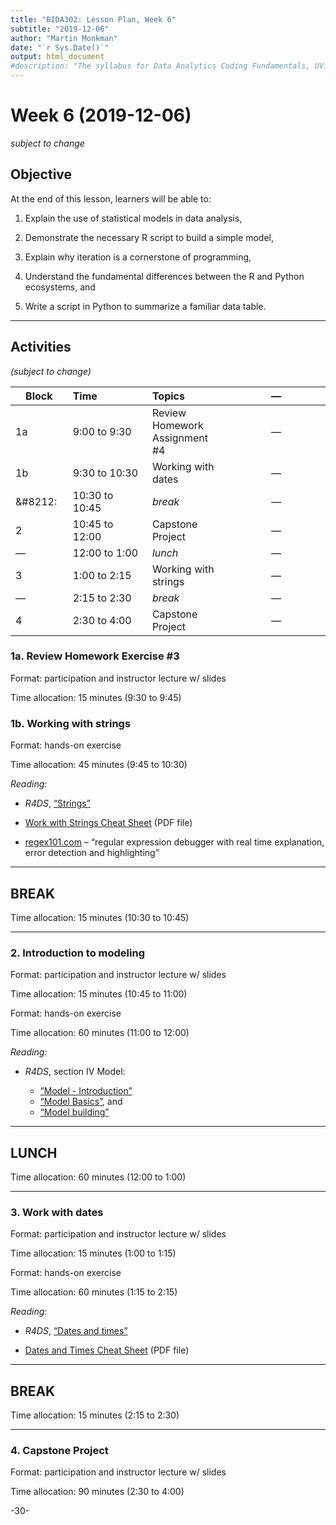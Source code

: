 ```yaml
---
title: "BIDA302: Lesson Plan, Week 6"
subtitle: "2019-12-06"
author: "Martin Monkman"
date: "`r Sys.Date()`"
output: html_document
#description: "The syllabus for Data Analytics Coding Fundamentals, UVic BIDA302"
---
```


# Week 6 (2019-12-06)

_subject to change_


## Objective

At the end of this lesson, learners will be able to:

1. Explain the use of statistical models in data analysis,

2. Demonstrate the necessary R script to build a simple model,

3. Explain why iteration is a cornerstone of programming, 

4. Understand the fundamental differences between the R and Python ecosystems, and

5. Write a script in Python to summarize a familiar data table.



***

## Activities

_(subject to change)_

| Block      | Time           | Topics  | &#8212; |
|---         |:---            |:---     |:---:  |
|1a          | 9:00 to 9:30   | Review Homework Assignment #4 | &#8212; |
|1b          | 9:30 to 10:30  | Working with dates | &#8212; |
|&#8212:     | 10:30 to 10:45 | _break_ | &#8212; |
|2           | 10:45 to 12:00 | Capstone Project  | &#8212; |
|&#8212;     | 12:00 to 1:00  | _lunch_ | &#8212; |
|3           | 1:00 to 2:15   | Working with strings | &#8212; |
|&#8212;     | 2:15 to 2:30   | _break_ | &#8212; |
|4           | 2:30 to 4:00   | Capstone Project | &#8212; |



### 1a. Review Homework Exercise #3

Format: participation and instructor lecture w/ slides

Time allocation: 15 minutes (9:30 to 9:45)

### 1b. Working with strings 

Format: hands-on exercise

Time allocation: 45 minutes (9:45 to 10:30)


_Reading:_

* _R4DS_, ["Strings"](https://r4ds.had.co.nz/strings.html)

* [Work with Strings Cheat Sheet](https://github.com/rstudio/cheatsheets/raw/master/strings.pdf) (PDF file)

* [regex101.com](https://regex101.com/) -- "regular expression debugger with real time explanation, error detection and highlighting"



***

## BREAK

Time allocation: 15 minutes (10:30 to 10:45)

***


### 2. Introduction to modeling

Format: participation and instructor lecture w/ slides

Time allocation: 15 minutes (10:45 to 11:00)

Format: hands-on exercise

Time allocation: 60 minutes (11:00 to 12:00)

_Reading:_

* _R4DS_, section IV Model:

  - ["Model - Introduction"](https://r4ds.had.co.nz/model-intro.html) 
  - ["Model Basics"](https://r4ds.had.co.nz/model-basics.html), and 
  - ["Model building"](https://r4ds.had.co.nz/model-building.html)




***

## LUNCH

Time allocation: 60 minutes (12:00 to 1:00)

***


### 3. Work with dates

Format: participation and instructor lecture w/ slides

Time allocation: 15 minutes (1:00 to 1:15)

Format: hands-on exercise

Time allocation: 60 minutes (1:15 to 2:15)

_Reading:_

* _R4DS_, ["Dates and times"](https://r4ds.had.co.nz/dates-and-times.html)

* [Dates and Times Cheat Sheet](https://github.com/rstudio/cheatsheets/raw/master/lubridate.pdf) (PDF file)


***

## BREAK

Time allocation: 15 minutes (2:15 to 2:30)


***


### 4. Capstone Project

Format: participation and instructor lecture w/ slides

Time allocation: 90 minutes (2:30 to 4:00)







-30-
